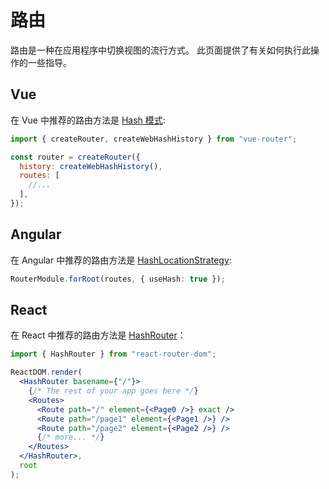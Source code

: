 # 路由

路由是一种在应用程序中切换视图的流行方式。 此页面提供了有关如何执行此操作的一些指导。

## Vue

在 Vue 中推荐的路由方法是 [Hash 模式](https://next.router.vuejs.org/guide/essentials/history-mode.html#hash-mode):

```js
import { createRouter, createWebHashHistory } from "vue-router";

const router = createRouter({
  history: createWebHashHistory(),
  routes: [
    //...
  ],
});
```

## Angular

在 Angular 中推荐的路由方法是 [HashLocationStrategy](https://codecraft.tv/courses/angular/routing/routing-strategies/#_hashlocationstrategy):

```ts
RouterModule.forRoot(routes, { useHash: true });
```

## React

在 React 中推荐的路由方法是 [HashRouter](https://reactrouter.com/en/main/router-components/hash-router)：

```jsx
import { HashRouter } from "react-router-dom";

ReactDOM.render(
  <HashRouter basename={"/"}>
    {/* The rest of your app goes here */}
    <Routes>
      <Route path="/" element={<Page0 />} exact />
      <Route path="/page1" element={<Page1 />} />
      <Route path="/page2" element={<Page2 />} />
      {/* more... */}
    </Routes>
  </HashRouter>,
  root
);
```
